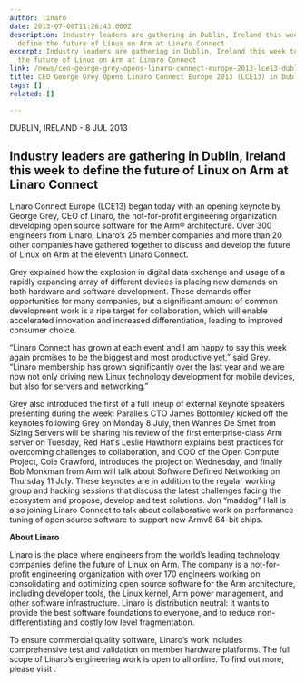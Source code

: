 ```yaml
---
author: linaro
date: 2013-07-08T11:26:43.000Z
description: Industry leaders are gathering in Dublin, Ireland this week to
  define the future of Linux on Arm at Linaro Connect
excerpt: Industry leaders are gathering in Dublin, Ireland this week to define
  the future of Linux on Arm at Linaro Connect
link: /news/ceo-george-grey-opens-linaro-connect-europe-2013-lce13-dublin-ireland/
title: CEO George Grey Opens Linaro Connect Europe 2013 (LCE13) in Dublin, Ireland
tags: []
related: []

---
```


DUBLIN, IRELAND - 8 JUL 2013

## Industry leaders are gathering in Dublin, Ireland this week to define the future of Linux on Arm at Linaro Connect

Linaro Connect Europe (LCE13) began today with an opening keynote by George Grey, CEO of Linaro, the not-for-profit engineering organization developing open source software for the Arm® architecture. Over 300 engineers from Linaro, Linaro’s 25 member companies and more than 20 other companies have gathered together to discuss and develop the future of Linux on Arm at the eleventh Linaro Connect.

Grey explained how the explosion in digital data exchange and usage of a rapidly expanding array of different devices is placing new demands on both hardware and software development. These demands offer opportunities for many companies, but a significant amount of common development work is a ripe target for collaboration, which will enable accelerated innovation and increased differentiation, leading to improved consumer choice.

“Linaro Connect has grown at each event and I am happy to say this week again promises to be the biggest and most productive yet,” said Grey. “Linaro membership has grown significantly over the last year and we are now not only driving new Linux technology development for mobile devices, but also for servers and networking.”

Grey also introduced the first of a full lineup of external keynote speakers presenting during the week: Parallels CTO James Bottomley kicked off the keynotes following Grey on Monday 8 July, then Wannes De Smet from Sizing Servers will be sharing his review of the first enterprise-class Arm server on Tuesday, Red Hat's Leslie Hawthorn explains best practices for overcoming challenges to collaboration, and COO of the Open Compute Project, Cole Crawford, introduces the project on Wednesday, and finally Bob Monkman from Arm will talk about Software Defined Networking on Thursday 11 July. These keynotes are in addition to the regular working group and hacking sessions that discuss the latest challenges facing the ecosystem and propose, develop and test solutions. Jon “maddog” Hall is also joining Linaro Connect to talk about collaborative work on performance tuning of open source software to support new Armv8 64-bit chips.

**About Linaro**

Linaro is the place where engineers from the world’s leading technology companies define the future of Linux on Arm. The company is a not-for-profit engineering organization with over 170 engineers working on consolidating and optimizing open source software for the Arm architecture, including developer tools, the Linux kernel, Arm power management, and other software infrastructure. Linaro is distribution neutral: it wants to provide the best software foundations to everyone, and to reduce non-differentiating and costly low level fragmentation.

To ensure commercial quality software, Linaro’s work includes comprehensive test and validation on member hardware platforms. The full scope of Linaro’s engineering work is open to all online. To find out more, please visit .
